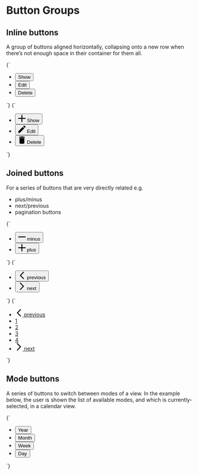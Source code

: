 
<Meta title="Components/button-groups" />

# Button Groups

## Inline buttons

A group of buttons aligned horizontally, collapsing onto a new row when there’s not enough space in their container for them all.

<Canvas isColumn>
  <Story name="Inline buttons">
    {`
      <ul class="o-list-reset l-flex l-flex--wrap l-items-center">
        <li class="u-margin-xs--right">
          <button class="o-button u-h6" type="button">Show</button>
        </li>
        <li class="u-margin-xs--right">
          <button class="o-button u-h6" type="button">Edit</button>
        </li>
        <li class="u-margin-xs--right">
          <button class="o-button o-button--danger u-h6" type="button">Delete</button>
        </li>
      </ul>
    `}
  </Story>
</Canvas>

<Canvas>
  <Story name="Inline buttons with icons">
    {`
      <ul class="o-list-reset l-flex l-flex--wrap l-items-center">
        <li class="l-flex u-margin-xs--right">
          <button class="o-button u-h6" type="button">
            <svg class="o-button__icon o-icon o-icon-m" viewBox="0 0 100 100" width="20" height="20" xmlns="http://www.w3.org/2000/svg" role="img" aria-hidden="true">
              <path d="m55.94 1.03v43h43v12h-43v43h-12v-43h-43v-12h43v-43z" fill-rule="evenodd"/>
            </svg>
            <span class="o-button__label">Show</span>
          </button>
        </li>
        <li class="l-flex u-margin-xs--right">
          <button class="o-button u-h6" type="button">
            <svg class="o-button__icon o-icon o-icon-m" width="20" height="20" xmlns="http://www.w3.org/2000/svg" viewBox="0 0 100 100" role="img" aria-hidden="true">
              <path d="M97.41,23a5.43,5.43,0,0,0,0-7.68L84.67,2.59a5.43,5.43,0,0,0-7.68,0l-10,10L87.39,33M1,78.59V99H21.41L81.62,38.74,61.21,18.32Z"/>
            </svg>
            <span class="o-button__label">Edit</span>
          </button>
        </li>
        <li class="l-flex u-margin-xs--right">
          <button class="o-button o-button--danger u-h6" type="button">
            <svg class="o-button__icon o-icon o-icon--m" width="20" height="20" xmlns="http://www.w3.org/2000/svg" viewBox="0 0 100 100" role="img" aria-hidden="true">
              <path d="M88.11,6.44h-19L63.61,1H36.39L30.94,6.44h-19V17.33H88.11M17.33,88.11A10.92,10.92,0,0,0,28.22,99H71.78A10.92,10.92,0,0,0,82.67,88.11V22.78H17.33Z"/>
            </svg>
            <span class="o-button__label">Delete</span>
          </button>
        </li>
      </ul>
    `}
  </Story>
</Canvas>

## Joined buttons

For a series of buttons that are very directly related e.g.

- plus/minus
- next/previous
- pagination buttons

<Canvas>
  <Story name="Joined buttons - icons">
    {`
      <ul class="o-list-reset l-flex l-flex--inline l-items-stretch o-button--grouped-container">
        <li class="l-flex">
          <button class="o-button o-button--icon o-button--grouped o-button--grouped__first" type="button">
            <svg class="o-button__icon o-icon o-icon--m" viewBox="0 0 100 100" width="20" height="20" xmlns="http://www.w3.org/2000/svg" role="img" aria-hidden="true">
              <path d="M99,44V56H1V44Z" fill-rule="evenodd"/>
            </svg>
            <span class="u-sr-only">minus</span>
          </button>
        </li>
        <li class="l-flex">
          <button class="o-button o-button--icon o-button--grouped o-button--grouped__last" type="button">
            <svg class="o-button__icon o-icon o-icon--m" viewBox="0 0 100 100" width="20" height="20" xmlns="http://www.w3.org/2000/svg" role="img" aria-hidden="true">
              <path d="m55.94 1.03v43h43v12h-43v43h-12v-43h-43v-12h43v-43z" fill-rule="evenodd"/>
            </svg>
            <span class="u-sr-only">plus</span>
          </button>
        </li>
      </ul>
    `}
  </Story>
</Canvas>

<Canvas>
  <Story name="Joined buttons - icons 2">
    {`
      <ul class="o-list-reset l-flex l-flex--inline l-items-stretch o-button--grouped-container">
        <li class="l-flex">
          <button class="o-button o-button--icon o-button--grouped o-button--grouped__first" type="button">
            <svg class="o-button__icon o-icon o-icon--m" viewBox="0 0 100 100" width="20" height="20" xmlns="http://www.w3.org/2000/svg" role="img" aria-hidden="true">
              <path d="M67.17,2.78a6.07,6.07,0,0,1,8.59,8.58h0L41.41,45.71a6.07,6.07,0,0,0,0,8.58L75.76,88.64a6.07,6.07,0,1,1-8.59,8.58L24.24,54.29a6.07,6.07,0,0,1,0-8.58Z" fill-rule="evenodd"/>
            </svg>
            <span class="u-sr-only">previous</span>
          </button>
        </li>
        <li class="l-flex">
          <button class="o-button o-button--icon o-button--grouped o-button--grouped__last" type="button">
            <svg class="o-button__icon o-icon o-icon--m" viewBox="0 0 100 100" width="20" height="20" xmlns="http://www.w3.org/2000/svg" role="img" aria-hidden="true">
              <path d="M32.83,97.22a6.07,6.07,0,1,1-8.59-8.58L58.59,54.29a6.07,6.07,0,0,0,0-8.58L24.24,11.36a6.07,6.07,0,1,1,8.59-8.58L75.76,45.71a6.07,6.07,0,0,1,0,8.58Z" fill-rule="evenodd"/>
            </svg>
            <span class="u-sr-only">next</span>
          </button>
        </li>
      </ul>
    `}
  </Story>
</Canvas>

<Canvas>
  <Story name="Joined buttons - pagination">
    {`
      <ul class="o-list-reset l-flex l-flex--inline l-items-stretch o-button--grouped-container">
        <li class="l-flex">
          <a href="/" class="o-button o-button--icon o-button--grouped o-button--grouped__first">
            <svg class="o-button__icon o-icon o-icon--m" viewBox="0 0 100 100" width="20" height="20" xmlns="http://www.w3.org/2000/svg" role="img" aria-hidden="true">
              <path d="M67.17,2.78a6.07,6.07,0,0,1,8.59,8.58h0L41.41,45.71a6.07,6.07,0,0,0,0,8.58L75.76,88.64a6.07,6.07,0,1,1-8.59,8.58L24.24,54.29a6.07,6.07,0,0,1,0-8.58Z" fill-rule="evenodd"/>
            </svg>
            <span class="u-sr-only">previous</span>
          </a>
        </li>
        <li class="l-flex">
          <a href="/" class="o-button o-button--grouped u-h6">
            1
          </a>
        </li>
        <li class="l-flex">
          <a href="/" class="o-button o-button--grouped u-h6">
            2
          </a>
        </li>
        <li class="l-flex">
          <a href="/" class="o-button o-button--grouped u-h6">
            3
          </a>
        </li>
        <li class="l-flex">
          <a href="/" class="o-button o-button--grouped u-h6">
            4
          </a>
        </li>
        <li class="l-flex">
          <a href="/" class="o-button o-button--icon o-button--grouped o-button--grouped__last">
            <svg class="o-button__icon o-icon o-icon--m" viewBox="0 0 100 100" width="20" height="20" xmlns="http://www.w3.org/2000/svg" role="img" aria-hidden="true">
              <path d="M32.83,97.22a6.07,6.07,0,1,1-8.59-8.58L58.59,54.29a6.07,6.07,0,0,0,0-8.58L24.24,11.36a6.07,6.07,0,1,1,8.59-8.58L75.76,45.71a6.07,6.07,0,0,1,0,8.58Z" fill-rule="evenodd"/>
            </svg>
            <span class="u-sr-only">next</span>
          </a>
        </li>
      </ul>
    `}
  </Story>
</Canvas>

## Mode buttons

A series of buttons to switch between modes of a view. In the example below, the user is shown the list of available modes, and which is currently-selected, in a calendar view.

<Canvas>
  <Story name="Mode buttons">
    {`
      <ul class="o-list-reset l-flex l-flex--inline l-items-stretch l-items-center o-button--mode-container u-padding-xs u-bg--gray-20">
        <li class="u-margin-xs--right">
          <button class="o-button o-button--mode u-h6" type="button">
            Year
          </button>
        </li>
        <li class="u-margin-xs--right">
          <button class="o-button o-button--mode u-h6" type="button">
            Month
          </button>
        </li>
        <li class="u-margin-xs--right">
          <button class="o-button o-button--mode u-h6" type="button">
            Week
          </button>
        </li>
        <li>
          <button class="o-button o-button--mode u-h6" type="button" aria-pressed="true">
            Day
          </button>
        </li>
      </ul>
    `}
  </Story>
</Canvas>
